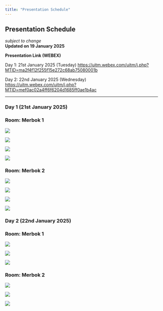 ```yaml
---
title: "Presentation Schedule"
---
```


## Presentation Schedule

*subject to change*\
**Updated on 19 January 2025**\

**Presentation Link (WEBEX)**\

Day 1: 21st January 2025 (Tuesday) [https://uitm.webex.com/uitm/j.php?MTID=ma2f4f12f255f15e272c68ab75080001b](https://uitm.webex.com/uitm/j.php?MTID=ma2f4f12f255f15e272c68ab75080001b){target="_blank"}\

Day 2: 22nd January 2025 (Wednesday) [https://uitm.webex.com/uitm/j.php?MTID=mef0ac02a4ff6f6204d1685ff0ae1b4ac](https://uitm.webex.com/uitm/j.php?MTID=mef0ac02a4ff6f6204d1685ff0ae1b4ac){target="_blank"}\

---

::: {.panel-tabset}

### Day 1 (21st January 2025)

::: {.panel-tabset}

### Room: Merbok 1

::: {.column-screen}

![](files/PS/Parallel Session_iCMS2025_Page_01.png)\

![](files/PS/Parallel Session_iCMS2025_Page_02.png)\

![](files/PS/Parallel Session_iCMS2025_Page_04.png)\

![](files/PS/Parallel Session_iCMS2025_Page_06.png)\

:::

### Room: Merbok 2

::: {.column-screen}

![](files/PS/Parallel Session_iCMS2025_Page_01.png)\

![](files/PS/Parallel Session_iCMS2025_Page_03.png)\

![](files/PS/Parallel Session_iCMS2025_Page_05.png)\

![](files/PS/Parallel Session_iCMS2025_Page_07.png)\

:::

:::

### Day 2 (22nd January 2025)

::: {.panel-tabset}

### Room: Merbok 1

::: {.column-screen}

![](files/PS/Parallel Session_iCMS2025_Page_01.png)\

![](files/PS/Parallel Session_iCMS2025_Page_08.png)\

![](files/PS/Parallel Session_iCMS2025_Page_10.png)\

:::

### Room: Merbok 2

::: {.column-screen}

![](files/PS/Parallel Session_iCMS2025_Page_01.png)\

![](files/PS/Parallel Session_iCMS2025_Page_09.png)\

![](files/PS/Parallel Session_iCMS2025_Page_11.png)\

:::

:::

:::